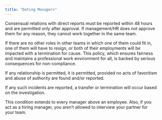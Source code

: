 ```yaml
---
title: "Dating Managers"
---
```


Consensual relations with direct reports must be reported within 48 hours and are permitted only after approval. If management/HR does not approve them for any reason, they cannot work together in the same team.

If there are no other roles in other teams in which one of them could fit in, one of them will have to resign, or both of their employments will be impacted with a termination for cause. This policy, which ensures fairness and maintains a professional work environment for all, is backed by serious consequences for non-compliance.

If any relationship is permitted, it is permitted, provided no acts of favoritism and abuse of authority are found and/or reported.

If any such incidents are reported, a transfer or termination will occur based on the investigation.

This condition extends to every manager above an employee. Also, if you act as a hiring manager, you aren’t allowed to interview your partner for your team.